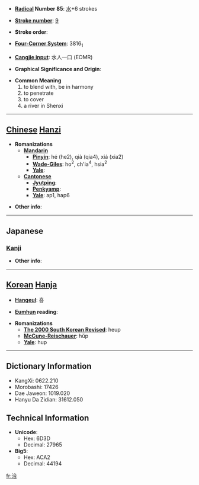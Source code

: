 * '''[[Wiktionary:Chinese radical index| Radical]] Number 85''': [[Wiktionary:Chinese radical index 水|水]]+6 strokes

* '''[[Wiktionary:Chinese total strokes index|Stroke number]]''': [[Wiktionary:Chinese total strokes index 9|9]]

* '''Stroke order''': 

* '''[[Wiktionary:Chinese four corner index|Four-Corner System]]''': 3816<sub>1</sub>

* '''[[Wiktionary:Chinese Cangjie index|Cangjie input]]''': 水人一口 (EOMR)

* '''Graphical Significance and Origin''': 

* '''Common Meaning'''
*#to blend with, be in harmony
*# to penetrate
*# to cover
*# a river in Shenxi


----

== [[Chinese]] [[Hanzi]] ==

* '''Romanizations'''
** '''[[Mandarin]]'''
*** '''[[Pinyin]]''': hé (he2), qià (qia4), xiá (xia2)
*** '''[[Wade-Giles]]''': ho<sup>2</sup>, ch'ia<sup>4</sup>, hsia<sup>2</sup>
*** '''[[Yale]]''': 
** '''[[Cantonese]]'''
*** '''[[Jyutping]]''':
*** '''[[Penkyamp]]''': 
*** '''[[Yale]]''': ap1, hap6

* '''Other info''': 

----

==Japanese==
===[[Kanji]]===
{{kanji|on readings=[[こう]] (kō)|kun readings=[[うるおす]] (uruosu), [[あまねし]] (amaneshi)}}

* '''Other info''':  

----

== [[Korean]] [[Hanja]] ==

* '''[[Hangeul]]''': 흡

* '''[[Eumhun]] reading''': 

* '''Romanizations'''
** '''[[The 2000 South Korean Revised Romanization|The 2000 South Korean Revised]]''': heup
** '''[[McCune-Reischauer]]''': hŭp
** '''[[Yale]]''': hup

----

== Dictionary Information ==

* KangXi: 0622.210
* Morobashi: 17426
* Dae Jaweon: 1019.020
* Hanyu Da Zidian: 31612.050

== Technical Information ==

* '''Unicode''':
** Hex: 6D3D
** Decimal: 27965
* '''Big5''':
** Hex: ACA2
** Decimal: 44194

[[fr:洽]]